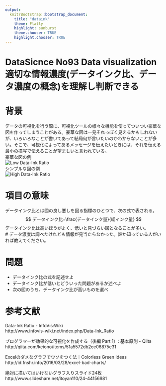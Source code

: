 ```yaml
---
output:
  knitrBootstrap::bootstrap_document:
    title: "dataink"
    theme: Flatly
    highlight: sunburst
    theme.chooser: TRUE
    highlight.chooser: TRUE
---
```


# DataSicnce No93 Data visualization 適切な情報濃度(データインク比、データ濃度の概念)を理解し判断できる

# 背景
データの可視化を行う際に、可視化ツールの様々な機能を使ってついつい豪華な図を作ってしまうことがある。豪華な図は一見それっぽく見えるかもしれないが、いろいろなことが書いてあって結局何が言いたいのかわからないことが多い。そこで、可視化によってあるメッセージを伝えたいときには、それを伝える最小の描写で伝えることが望ましいと言われている。  
豪華な図の例  
![Low Data-Ink Ratio](http://www.infovis-wiki.net/images/2/2e/Dir1.png "Low")  
シンプルな図の例  
![High Data-Ink Ratio](http://www.infovis-wiki.net/images/1/1b/Dir2.png "High")

# 項目の意味
データインク比とは図の良し悪しを図る指標のひとつで、次の式で表される。  
$$
データインク比=\frac{データインク量}{総インク量}
$$
データインク比は高いほうがよく、低いと見づらい図となることが多い。  
# データ濃度は調べたけれども情報が見当たらなかった。誰か知っている人がいれば教えてください。

# 問題

- データインク比の式を記述せよ
- データインク比が低いとどういった問題があるか述べよ
- 次の図のうち、データインク比が高いものを選べ

# 参考文献
Data-Ink Ratio - InfoVis:Wiki  
http://www.infovis-wiki.net/index.php/Data-Ink_Ratio  
  
プログラマーが効果的な可視化を作成する（後編 Part 1）: 基本原則 - Qiita
http://qiita.com/keiono/items/51a5572db2ee06875e31  
  
Excelのダメなグラフでウソをつく法｜Colorless Green Ideas  
http://id.fnshr.info/2016/03/28/excel-bad-charts/  
  
絶対に描いてはいけないグラフ入りスライド24枚  
http://www.slideshare.net/itoyan110/24-44156981  

